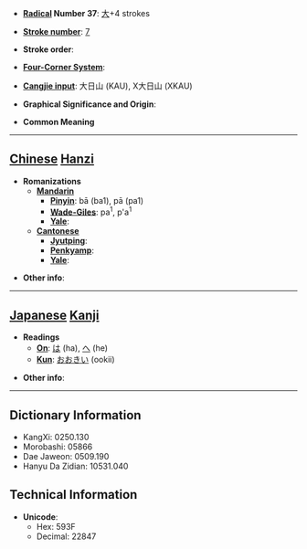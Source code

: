 * '''[[Wiktionary:Chinese radical index| Radical]] Number 37''': [[Wiktionary:Chinese radical index 大|大]]+4 strokes

* '''[[Wiktionary:Chinese total strokes index|Stroke number]]''': [[Wiktionary:Chinese total strokes index 7|7]]

* '''Stroke order''': 

* '''[[Wiktionary:Chinese four corner index|Four-Corner System]]''': 

* '''[[Wiktionary:Chinese Cangjie index|Cangjie input]]''': 大日山 (KAU), X大日山 (XKAU)

* '''Graphical Significance and Origin''': 

* '''Common Meaning'''

----

== [[Chinese]] [[Hanzi]] ==

* '''Romanizations'''
** '''[[Mandarin]]'''
*** '''[[Pinyin]]''': bā (ba1), pā (pa1)
*** '''[[Wade-Giles]]''': pa<sup>1</sup>, p'a<sup>1</sup>
*** '''[[Yale]]''': 
** '''[[Cantonese]]'''
*** '''[[Jyutping]]''':
*** '''[[Penkyamp]]''': 
*** '''[[Yale]]''': 

* '''Other info''': 

----

== [[Japanese]] [[Kanji]] ==

* '''Readings'''
** '''[[On]]''': [[は]] (ha), [[へ]] (he)
** '''[[Kun]]''': [[おおきい]] (ookii)

* '''Other info''':  

----

== Dictionary Information ==

* KangXi: 0250.130
* Morobashi: 05866
* Dae Jaweon: 0509.190
* Hanyu Da Zidian: 10531.040

== Technical Information ==

* '''Unicode''':
** Hex: 593F
** Decimal: 22847